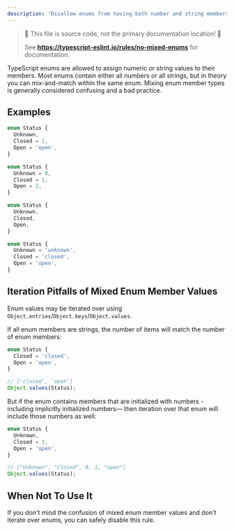 ```yaml
---
description: 'Disallow enums from having both number and string members.'
---
```



> 🛑 This file is source code, not the primary documentation location! 🛑
>
> See **https://typescript-eslint.io/rules/no-mixed-enums** for documentation.

TypeScript enums are allowed to assign numeric or string values to their members.
Most enums contain either all numbers or all strings, but in theory you can mix-and-match within the same enum.
Mixing enum member types is generally considered confusing and a bad practice.

## Examples

<Tabs>
<TabItem value="❌ Incorrect">

```ts
enum Status {
  Unknown,
  Closed = 1,
  Open = 'open',
}
```

</TabItem>
<TabItem value="✅ Correct (Explicit Numbers)">

```ts
enum Status {
  Unknown = 0,
  Closed = 1,
  Open = 2,
}
```

</TabItem>
<TabItem value="✅ Correct (Implicit Numbers)">

```ts
enum Status {
  Unknown,
  Closed,
  Open,
}
```

</TabItem>
<TabItem value="✅ Correct (Strings)">

```ts
enum Status {
  Unknown = 'unknown',
  Closed = 'closed',
  Open = 'open',
}
```

</TabItem>
</Tabs>

## Iteration Pitfalls of Mixed Enum Member Values

Enum values may be iterated over using `Object.entries`/`Object.keys`/`Object.values`.

If all enum members are strings, the number of items will match the number of enum members:

```ts
enum Status {
  Closed = 'closed',
  Open = 'open',
}

// ['closed', 'open']
Object.values(Status);
```

But if the enum contains members that are initialized with numbers -including implicitly initialized numbers— then iteration over that enum will include those numbers as well:

```ts
enum Status {
  Unknown,
  Closed = 1,
  Open = 'open',
}

// ["Unknown", "Closed", 0, 1, "open"]
Object.values(Status);
```

## When Not To Use It

If you don't mind the confusion of mixed enum member values and don't iterate over enums, you can safely disable this rule.
